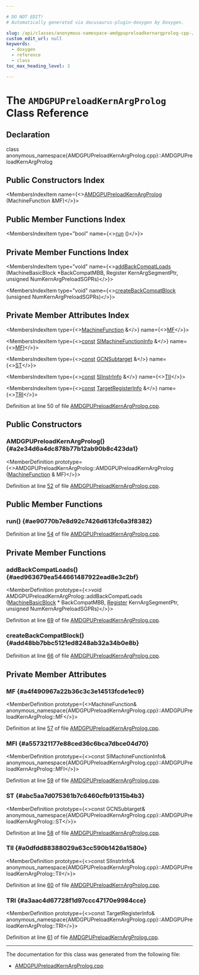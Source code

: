 ```yaml
---

# DO NOT EDIT!
# Automatically generated via docusaurus-plugin-doxygen by Doxygen.

slug: /api/classes/anonymous-namespace-amdgpupreloadkernargprolog-cpp-/amdgpupreloadkernargprolog
custom_edit_url: null
keywords:
  - doxygen
  - reference
  - class
toc_max_heading_level: 3

---
```





# The `AMDGPUPreloadKernArgProlog` Class Reference

<DoxygenPage pluginConfig={pluginConfig}>



## Declaration

<CodeBlock>class anonymous_namespace{AMDGPUPreloadKernArgProlog.cpp}::AMDGPUPreloadKernArgProlog</CodeBlock>

## Public Constructors Index

<MembersIndex>

<MembersIndexItem
  name={<><a href="#a2e34d6a4dc878b77b12ab90b8c423da1">AMDGPUPreloadKernArgProlog</a> (MachineFunction &amp;MF)</>}>
</MembersIndexItem>

</MembersIndex>

## Public Member Functions Index

<MembersIndex>

<MembersIndexItem
  type="bool"
  name={<><a href="#ae90770b7e8d92c7426d613fc6a3f8382">run</a> ()</>}>
</MembersIndexItem>

</MembersIndex>

## Private Member Functions Index

<MembersIndex>

<MembersIndexItem
  type="void"
  name={<><a href="#aed963679ea544661487922ead8e3c2bf">addBackCompatLoads</a> (MachineBasicBlock &#42;BackCompatMBB, Register KernArgSegmentPtr, unsigned NumKernArgPreloadSGPRs)</>}>
</MembersIndexItem>

<MembersIndexItem
  type="void"
  name={<><a href="#add48bb7bbc5121ed8248ab32a34b0e8b">createBackCompatBlock</a> (unsigned NumKernArgPreloadSGPRs)</>}>
</MembersIndexItem>

</MembersIndex>

## Private Member Attributes Index

<MembersIndex>

<MembersIndexItem
  type={<><a href="/docs/api/classes/llvm/machinefunction">MachineFunction</a> &amp;</>}
  name={<><a href="#a4f490967a22b36c3c3e14513fcde1ec9">MF</a></>}>
</MembersIndexItem>

<MembersIndexItem
  type={<><a href="/docs/api/files/lib/lib/target/lib/target/aarch64/aarch64promoteconstant-cpp/#a90f8350fecae261c25be85d38b451bff">const</a> <a href="/docs/api/classes/llvm/simachinefunctioninfo">SIMachineFunctionInfo</a> &amp;</>}
  name={<><a href="#a557321177e88ced36c6bca7dbce04d70">MFI</a></>}>
</MembersIndexItem>

<MembersIndexItem
  type={<><a href="/docs/api/files/lib/lib/target/lib/target/aarch64/aarch64promoteconstant-cpp/#a90f8350fecae261c25be85d38b451bff">const</a> <a href="/docs/api/classes/llvm/gcnsubtarget">GCNSubtarget</a> &amp;</>}
  name={<><a href="#abc5aa7d075361b7c6460cfb91315b4b3">ST</a></>}>
</MembersIndexItem>

<MembersIndexItem
  type={<><a href="/docs/api/files/lib/lib/target/lib/target/aarch64/aarch64promoteconstant-cpp/#a90f8350fecae261c25be85d38b451bff">const</a> <a href="/docs/api/classes/llvm/siinstrinfo">SIInstrInfo</a> &amp;</>}
  name={<><a href="#a0dfdd88388029a63cc590b1426a1580e">TII</a></>}>
</MembersIndexItem>

<MembersIndexItem
  type={<><a href="/docs/api/files/lib/lib/target/lib/target/aarch64/aarch64promoteconstant-cpp/#a90f8350fecae261c25be85d38b451bff">const</a> <a href="/docs/api/classes/llvm/targetregisterinfo">TargetRegisterInfo</a> &amp;</>}
  name={<><a href="#a3aac4d67728f1d97ccc47170e9984cce">TRI</a></>}>
</MembersIndexItem>

</MembersIndex>


Definition at line 50 of file <a href="/docs/api/files/lib/lib/target/lib/target/amdgpu/amdgpupreloadkernargprolog-cpp">AMDGPUPreloadKernArgProlog.cpp</a>.

<SectionDefinition>

## Public Constructors

### AMDGPUPreloadKernArgProlog() {#a2e34d6a4dc878b77b12ab90b8c423da1}

<MemberDefinition
  prototype={<>AMDGPUPreloadKernArgProlog::AMDGPUPreloadKernArgProlog (<a href="/docs/api/classes/llvm/machinefunction">MachineFunction</a> &amp; MF)</>}>

Definition at line <a href="/docs/api/files/lib/lib/target/lib/target/amdgpu/amdgpupreloadkernargprolog-cpp/#l00052">52</a> of file <a href="/docs/api/files/lib/lib/target/lib/target/amdgpu/amdgpupreloadkernargprolog-cpp">AMDGPUPreloadKernArgProlog.cpp</a>.
</MemberDefinition>

</SectionDefinition>

<SectionDefinition>

## Public Member Functions

### run() {#ae90770b7e8d92c7426d613fc6a3f8382}

<MemberDefinition
  prototype="bool AMDGPUPreloadKernArgProlog::run ()">

Definition at line <a href="/docs/api/files/lib/lib/target/lib/target/amdgpu/amdgpupreloadkernargprolog-cpp/#l00054">54</a> of file <a href="/docs/api/files/lib/lib/target/lib/target/amdgpu/amdgpupreloadkernargprolog-cpp">AMDGPUPreloadKernArgProlog.cpp</a>.
</MemberDefinition>

</SectionDefinition>

<SectionDefinition>

## Private Member Functions

### addBackCompatLoads() {#aed963679ea544661487922ead8e3c2bf}

<MemberDefinition
  prototype={<>void AMDGPUPreloadKernArgProlog::addBackCompatLoads (<a href="/docs/api/classes/llvm/machinebasicblock">MachineBasicBlock</a> &#42; BackCompatMBB, <a href="/docs/api/classes/llvm/register">Register</a> KernArgSegmentPtr, unsigned NumKernArgPreloadSGPRs)</>}>

Definition at line <a href="/docs/api/files/lib/lib/target/lib/target/amdgpu/amdgpupreloadkernargprolog-cpp/#l00069">69</a> of file <a href="/docs/api/files/lib/lib/target/lib/target/amdgpu/amdgpupreloadkernargprolog-cpp">AMDGPUPreloadKernArgProlog.cpp</a>.
</MemberDefinition>

### createBackCompatBlock() {#add48bb7bbc5121ed8248ab32a34b0e8b}

<MemberDefinition
  prototype="void AMDGPUPreloadKernArgProlog::createBackCompatBlock (unsigned NumKernArgPreloadSGPRs)">

Definition at line <a href="/docs/api/files/lib/lib/target/lib/target/amdgpu/amdgpupreloadkernargprolog-cpp/#l00066">66</a> of file <a href="/docs/api/files/lib/lib/target/lib/target/amdgpu/amdgpupreloadkernargprolog-cpp">AMDGPUPreloadKernArgProlog.cpp</a>.
</MemberDefinition>

</SectionDefinition>

<SectionDefinition>

## Private Member Attributes

### MF {#a4f490967a22b36c3c3e14513fcde1ec9}

<MemberDefinition
  prototype={<>MachineFunction&amp; anonymous&#95;namespace&#123;AMDGPUPreloadKernArgProlog.cpp&#125;::AMDGPUPreloadKernArgProlog::MF</>}>

Definition at line <a href="/docs/api/files/lib/lib/target/lib/target/amdgpu/amdgpupreloadkernargprolog-cpp/#l00057">57</a> of file <a href="/docs/api/files/lib/lib/target/lib/target/amdgpu/amdgpupreloadkernargprolog-cpp">AMDGPUPreloadKernArgProlog.cpp</a>.
</MemberDefinition>

### MFI {#a557321177e88ced36c6bca7dbce04d70}

<MemberDefinition
  prototype={<>const SIMachineFunctionInfo&amp; anonymous&#95;namespace&#123;AMDGPUPreloadKernArgProlog.cpp&#125;::AMDGPUPreloadKernArgProlog::MFI</>}>

Definition at line <a href="/docs/api/files/lib/lib/target/lib/target/amdgpu/amdgpupreloadkernargprolog-cpp/#l00059">59</a> of file <a href="/docs/api/files/lib/lib/target/lib/target/amdgpu/amdgpupreloadkernargprolog-cpp">AMDGPUPreloadKernArgProlog.cpp</a>.
</MemberDefinition>

### ST {#abc5aa7d075361b7c6460cfb91315b4b3}

<MemberDefinition
  prototype={<>const GCNSubtarget&amp; anonymous&#95;namespace&#123;AMDGPUPreloadKernArgProlog.cpp&#125;::AMDGPUPreloadKernArgProlog::ST</>}>

Definition at line <a href="/docs/api/files/lib/lib/target/lib/target/amdgpu/amdgpupreloadkernargprolog-cpp/#l00058">58</a> of file <a href="/docs/api/files/lib/lib/target/lib/target/amdgpu/amdgpupreloadkernargprolog-cpp">AMDGPUPreloadKernArgProlog.cpp</a>.
</MemberDefinition>

### TII {#a0dfdd88388029a63cc590b1426a1580e}

<MemberDefinition
  prototype={<>const SIInstrInfo&amp; anonymous&#95;namespace&#123;AMDGPUPreloadKernArgProlog.cpp&#125;::AMDGPUPreloadKernArgProlog::TII</>}>

Definition at line <a href="/docs/api/files/lib/lib/target/lib/target/amdgpu/amdgpupreloadkernargprolog-cpp/#l00060">60</a> of file <a href="/docs/api/files/lib/lib/target/lib/target/amdgpu/amdgpupreloadkernargprolog-cpp">AMDGPUPreloadKernArgProlog.cpp</a>.
</MemberDefinition>

### TRI {#a3aac4d67728f1d97ccc47170e9984cce}

<MemberDefinition
  prototype={<>const TargetRegisterInfo&amp; anonymous&#95;namespace&#123;AMDGPUPreloadKernArgProlog.cpp&#125;::AMDGPUPreloadKernArgProlog::TRI</>}>

Definition at line <a href="/docs/api/files/lib/lib/target/lib/target/amdgpu/amdgpupreloadkernargprolog-cpp/#l00061">61</a> of file <a href="/docs/api/files/lib/lib/target/lib/target/amdgpu/amdgpupreloadkernargprolog-cpp">AMDGPUPreloadKernArgProlog.cpp</a>.
</MemberDefinition>

</SectionDefinition>

<hr/>

The documentation for this class was generated from the following file:

<ul>
<li><a href="/docs/api/files/lib/lib/target/lib/target/amdgpu/amdgpupreloadkernargprolog-cpp">AMDGPUPreloadKernArgProlog.cpp</a></li>
</ul>

</DoxygenPage>
